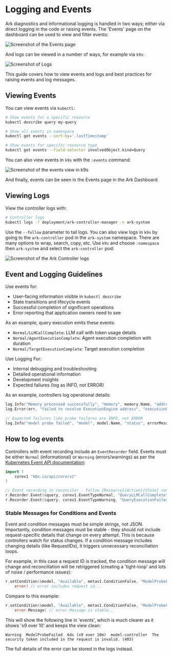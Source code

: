 # Logging and Events

Ark diagnostics and informational logging is handled in two ways; either via direct logging in the code or raising events. The 'Events' page on the dashboard can be used to view and filter events:

![Screenshot of the Events page](./images/events-page.png)

And logs can be viewed in a number of ways, for example via `k9s`:

![Screenshot of Logs](./images/logs-k9s.png)

This guide covers how to view events and logs and best practices for raising events and log messages.

## Viewing Events

You can view events via `kubectl`:

```bash
# Show events for a specific resource
kubectl describe query my-query

# Show all events in namespace
kubectl get events --sort-by='.lastTimestamp'

# Show events for specific resource type
kubectl get events --field-selector involvedObject.kind=Query
```

You can also view events in `k9s` with the `:events` command:

![Screenshot of the events view in k9s](./images/events-k9s.png)

And finally, events can be seen in the Events page in the Ark Dashboard.

## Viewing Logs

View the controller logs with:

```bash
# Controller logs
kubectl logs -f deployment/ark-controller-manager -n ark-system
```

Use the `--follow` parameter to tail logs. You can also view logs in `k9s` by going to the `ark-controller` pod in the `ark-system` namespace. There are many options to wrap, search, copy, etc. Use `k9s` and choose `:namespace` then `ark-system` and select the `ark-controller` pod:

![Screenshot of the Ark Controller logs](./images/logs-k9s.png)

## Event and Logging Guidelines

Use events for:

- User-facing information visible in `kubectl describe`
- State transitions and lifecycle events
- Successful completion of significant operations
- Error reporting that application owners need to see

As an example, query execution emits these events:

- `Normal/LLMCallComplete`: LLM call with token usage details
- `Normal/AgentExecutionComplete`: Agent execution completion with duration
- `Normal/TargetExecutionComplete`: Target execution completion

Use Logging For:

- Internal debugging and troubleshooting
- Detailed operational information
- Development insights
- Expected failures (log as INFO, not ERROR)

As an example, controllers log operational details:

```go
log.Info("Memory processed successfully", "memory", memory.Name, "address", resolvedAddress)
log.Error(err, "failed to resolve ExecutionEngine address", "executionEngine", executionEngine.Name)

// Expected failures like probe failures are INFO, not ERROR
log.Info("model probe failed", "model", model.Name, "status", errorMessage)
```

## How to log events

Controllers with event recording include an `EventRecorder` field. Events must be either `Normal` (informational) or `Warning` (errors/warnings) as per the [Kubernetes Event API documentation](https://kubernetes.io/docs/reference/kubernetes-api/cluster-resources/event-v1/):

```go
import (
    corev1 "k8s.io/api/core/v1"
)

// Event recording in reconciler - follow {Resource}{Action}{State} convention
r.Recorder.Event(&query, corev1.EventTypeNormal, "QueryLLMCallComplete", eventData)
r.Recorder.Event(&query, corev1.EventTypeWarning, "QueryExecutionFailed", fmt.Sprintf("Error: %v", err))
```

### Stable Messages for Conditions and Events

Event and condition messages must be simple strings, not JSON. Importantly, condition messages must be stable - they should not include request-specific details that change on every attempt. This is because controllers watch for status changes. If a condition message includes changing details (like RequestIDs), it triggers unnecessary reconciliation loops.

For example, in this case a request ID is tracked, the condition message will change and reconcillation will be retriggered (creating a 'tight-loop' and lots of noise / performance issues):

```go
r.setCondition(&model, "Available", metav1.ConditionFalse, "ModelProbeFailed",
    error) // error includes request id...
```

Compare to this example:

```go
r.setCondition(&model, "Available", metav1.ConditionFalse, "ModelProbeFailed",
    error.Message) // error.Message is stable...
```

This will show the following line in 'events', which is much clearer as it shows 'x9 over 10' and keeps the view clean:

```
Warning  ModelProbeFailed  64s (x9 over 10m)  model-controller  The security token included in the request is invalid. (403)
```

The full details of the error can be stored in the logs instead.
